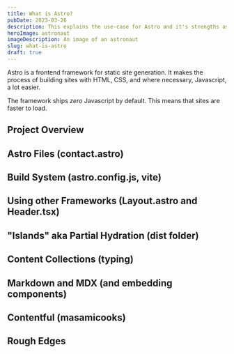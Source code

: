 ```yaml
---
title: What is Astro?
pubDate: 2023-03-26
description: This explains the use-case for Astro and it's strengths as a framework.
heroImage: astronaut
imageDescription: An image of an astronaut
slug: what-is-astro
draft: true
---
```


Astro is a frontend framework for static site generation. It makes the process of building sites with HTML, CSS, and where necessary, Javascript, a lot easier.

The framework ships _zero_ Javascript by default. This means that sites are faster to load.

## Project Overview
## Astro Files (contact.astro)
## Build System (astro.config.js, vite)
## Using other Frameworks (Layout.astro and Header.tsx)
## "Islands" aka Partial Hydration (dist folder)
## Content Collections (typing)
## Markdown and MDX (and embedding components)
## Contentful (masamicooks)
## Rough Edges
